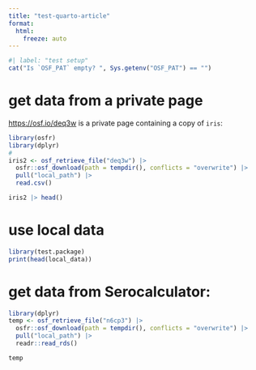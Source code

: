 ```yaml
---
title: "test-quarto-article"
format: 
  html:
    freeze: auto
---
```


```r
#| label: "test setup"
cat("Is `OSF_PAT` empty? ", Sys.getenv("OSF_PAT") == "")
```


# get data from a private page

<https://osf.io/deq3w> is a private page containing a copy of `iris`:

```r
library(osfr)
library(dplyr)
# 
iris2 <- osf_retrieve_file("deq3w") |> 
  osfr::osf_download(path = tempdir(), conflicts = "overwrite") |> 
  pull("local_path") |> 
  read.csv()

iris2 |> head()
```

# use local data

```r
library(test.package)
print(head(local_data))
```


# get data from Serocalculator:

```r

library(dplyr)
temp <- osf_retrieve_file("n6cp3") |> 
  osfr::osf_download(path = tempdir(), conflicts = "overwrite") |> 
  pull("local_path") |> 
  readr::read_rds()

temp

```
